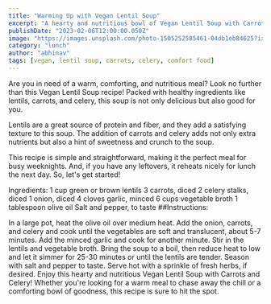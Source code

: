 ```yaml
---
title: "Warming Up with Vegan Lentil Soup"
excerpt: "A hearty and nutritious bowl of Vegan Lentil Soup with Carrots and Celery, perfect for cold winter days or as a comforting meal any time of year."
publishDate: "2023-02-06T12:00:00.050Z"
image: "https://images.unsplash.com/photo-1505252585461-04db1eb84625?ixlib=rb-4.0.3&ixid=MnwxMjA3fDB8MHxwaG90by1wYWdlfHx8fGVufDB8fHx8&auto=format&fit=crop&w=408&q=80"
category: "lunch"
author: "abhinav"
tags: [vegan, lentil soup, carrots, celery, comfort food]
---
```

Are you in need of a warm, comforting, and nutritious meal? Look no further than this Vegan Lentil Soup recipe! Packed with healthy ingredients like lentils, carrots, and celery, this soup is not only delicious but also good for you.

Lentils are a great source of protein and fiber, and they add a satisfying texture to this soup. The addition of carrots and celery adds not only extra nutrients but also a hint of sweetness and crunch to the soup.

This recipe is simple and straightforward, making it the perfect meal for busy weeknights. And, if you have any leftovers, it reheats nicely for lunch the next day. So, let's get started!

Ingredients:
1 cup green or brown lentils
3 carrots, diced
2 celery stalks, diced
1 onion, diced
4 cloves garlic, minced
6 cups vegetable broth
1 tablespoon olive oil
Salt and pepper, to taste
##Instructions:

In a large pot, heat the olive oil over medium heat.
Add the onion, carrots, and celery and cook until the vegetables are soft and translucent, about 5-7 minutes.
Add the minced garlic and cook for another minute.
Stir in the lentils and vegetable broth.
Bring the soup to a boil, then reduce heat to low and let it simmer for 25-30 minutes or until the lentils are tender.
Season with salt and pepper to taste.
Serve hot with a sprinkle of fresh herbs, if desired.
Enjoy this hearty and nutritious Vegan Lentil Soup with Carrots and Celery! Whether you're looking for a warm meal to chase away the chill or a comforting bowl of goodness, this recipe is sure to hit the spot.
